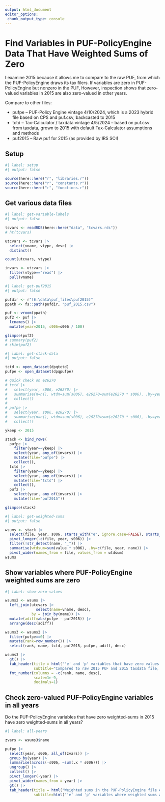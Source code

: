 ```yaml
---
output: html_document
editor_options: 
 chunk_output_type: console
---
```


# Find Variables in PUF-PolicyEngine Data That Have Weighted Sums of Zero

I examine 2015 because it allows me to compare to the raw PUF, from which the PUF-PolicyEngine draws its tax filers. If variables are zero in PUF-PolicyEngine but nonzero in the PUF, However, inspection shows that zero-valued variables in 2015 are also zero-valued in other years.

Compare to other files:

-   pufpe -- PUF-Policy Engine vintage 4/10/2024, which is a 2023 hybrid file based on CPS and puf.csv, backcasted to 2015
-   tctd -- Tax-Calculator / taxdata vintage 4/5/2024 -- based on puf.csv from taxdata, grown to 2015 with default Tax-Calculator assumptions and methods
-   puf2015 -- Raw puf for 2015 (as provided by IRS SOI)

## Setup

```r
#| label: setup
#| output: false

source(here::here("r", "libraries.r"))
source(here::here("r", "constants.r"))
source(here::here("r", "functions.r"))

```

## Get various data files

```r
#| label: get-variable-labels
#| output: false

tcvars <- readRDS(here::here("data", "tcvars.rds"))
# ht(tcvars)

utcvars <- tcvars |> 
  select(vname, vtype, desc) |> 
  distinct()

count(utcvars, vtype)

invars <- utcvars |> 
  filter(vtype=="read") |> 
  pull(vname)

```


```r
#| label: get-puf2015
#| output: false

pufdir <- r"(E:\data\puf_files\puf2015)"
ppath <- fs::path(pufdir, "puf_2015.csv")

puf <- vroom(ppath)
puf2 <- puf |> 
  lcnames() |> 
  mutate(year=2015, s006=s006 / 100)

glimpse(puf2)
# summary(puf2)
# skim(puf2)

```


```r
#| label: get-stack-data
#| output: false

tctd <- open_dataset(dpqtctd)
pufpe <- open_dataset(dpqpufpe)

# quick check on e26270
# tctd |> 
#   select(year, s006, e26270) |> 
#   summarise(n=n(), wtdn=sum(s006), e26270=sum(e26270 * s006), .by=year) |> 
#   collect()
# 
# pufpe |> 
#   select(year, s006, e26270) |> 
#   summarise(n=n(), wtdn=sum(s006), e26270=sum(e26270 * s006), .by=year) |> 
#   collect()

ykeep <- 2015

stack <- bind_rows(
  pufpe |> 
    filter(year==ykeep) |> 
    select(year, any_of(invars)) |> 
    mutate(file="pufpe") |> 
    collect(),
  tctd |> 
    filter(year==ykeep) |> 
    select(year, any_of(invars)) |> 
    mutate(file="tctd") |> 
    collect(),
  puf2 |> 
    select(year, any_of(invars)) |> 
    mutate(file="puf2015"))

glimpse(stack)

```


```r
#| label: get-weighted-sums
#| output: false

wsums <- stack |> 
  select(file, year, s006, starts_with("e", ignore.case=FALSE), starts_with("p", ignore.case=FALSE)) |> 
  pivot_longer(-c(file, year, s006)) |> 
  filter(!str_detect(name, "_")) |> 
  summarise(wtdsum=sum(value * s006), .by=c(file, year, name)) |> 
  pivot_wider(names_from = file, values_from = wtdsum)
wsums

```

## Show variables where PUF-PolicyEngine weighted sums are zero

```r
#| label: show-zero-values

wsums2 <- wsums |> 
  left_join(utcvars |> 
              select(name=vname, desc),
            by = join_by(name)) |> 
  mutate(adiff=abs(pufpe - puf2015)) |> 
  arrange(desc(adiff))

wsums3 <- wsums2 |> 
  filter(pufpe==0) |>
  mutate(rank=row_number()) |> 
  select(rank, name, tctd, puf2015, pufpe, adiff, desc)

wsums3 |> 
  gt() |> 
  tab_header(title = html("'e' and 'p' variables that have zero values in the 2015 PUF-PolicyEngine file"),
             subtitle="Compared to raw 2015 PUF and 2015 taxdata file, $ billions, sorted by descending absolute (pufpe - puf2015)") |> 
  fmt_number(columns = -c(rank, name, desc),
             scale=1e-9,
             decimals=1) 

```

## Check zero-valued PUF-PolicyEngine variables in all years

Do the PUF-PolicyEngine variables that have zero weighted-sums in 2015 have zero weighted-sums in all years?

```r
#| label: all-years

zvars <- wsums3$name

pufpe |>
  select(year, s006, all_of(zvars)) |>
  group_by(year) |> 
  summarise(across(-s006, ~sum(.x * s006))) |>
  ungroup() |> 
  collect() |> 
  pivot_longer(-year) |> 
  pivot_wider(names_from = year) |> 
  gt() |> 
  tab_header(title = html("Weighted sums in the PUF-PolicyEngine file each year"),
             subtitle=html("'e' and 'p' variables where weighted sums are zero in the 2015 PUF-PolicyEngine file"))


```


